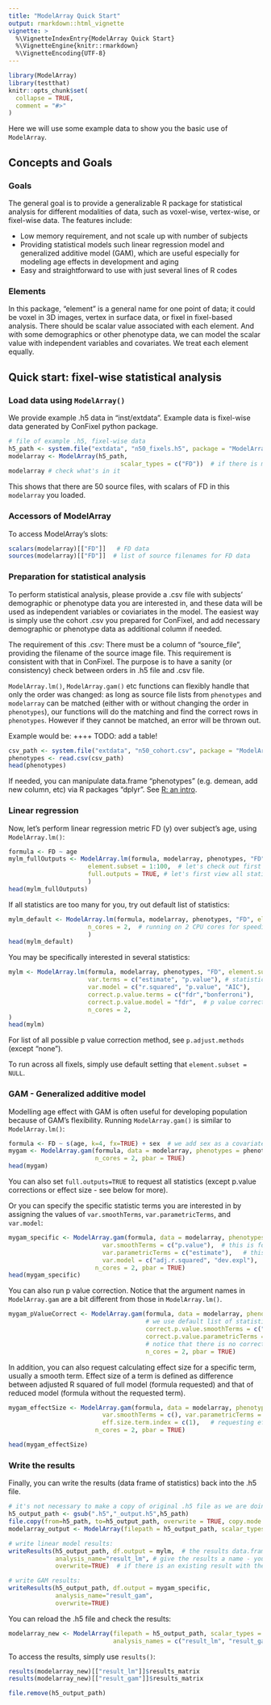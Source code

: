 ```yaml
---
title: "ModelArray Quick Start"
output: rmarkdown::html_vignette
vignette: >
  %\VignetteIndexEntry{ModelArray Quick Start}
  %\VignetteEngine{knitr::rmarkdown}
  %\VignetteEncoding{UTF-8}
---
```


```r
library(ModelArray)
library(testthat)
knitr::opts_chunk$set(
  collapse = TRUE,
  comment = "#>"
)
```
Here we will use some example data to show you the basic use of `ModelArray`.

## Concepts and Goals
### Goals
The general goal is to provide a generalizable R package for statistical analysis for different modalities of data, such as voxel-wise, vertex-wise, or fixel-wise data. The features include:

* Low memory requirement, and not scale up with number of subjects
* Providing statistical models such linear regression model and generalized additive model (GAM), which are useful especially for modeling age effects in development and aging
* Easy and straightforward to use with just several lines of R codes


### Elements
In this package, "element" is a general name for one point of data; it could be voxel in 3D images, vertex in surface data, or fixel in fixel-based analysis. There should be scalar value associated with each element. And with some demographics or other phenotype data, we can model the scalar value with independent variables and covariates. We treat each element equally.



## Quick start: fixel-wise statistical analysis
### Load data using `ModelArray()`
We provide example .h5 data in "inst/extdata". Example data is fixel-wise data generated by ConFixel python package. 
```r
# file of example .h5, fixel-wise data
h5_path <- system.file("extdata", "n50_fixels.h5", package = "ModelArray")
modelarray <- ModelArray(h5_path, 
                               scalar_types = c("FD"))  # if there is more than one metric, you can do: c("FD", "FDC")
modelarray # check what's in it    
```
This shows that there are 50 source files, with scalars of FD in this `modelarray` you loaded.


### Accessors of ModelArray
To access ModelArray's slots:
```r
scalars(modelarray)[["FD"]]   # FD data
sources(modelarray)[["FD"]]  # list of source filenames for FD data
```

### Preparation for statistical analysis
To perform statistical analysis, please provide a .csv file with subjects' demographic or phenotype data you are interested in, and these data will be used as independent variables or coviariates in the model. The easiest way is simply use the cohort .csv you prepared for ConFixel, and add necessary demographic or phenotype data as additional column if needed. \

The requirement of this .csv: There must be a column of "source_file", providing the filename of the source image file. This requirement is consistent with that in ConFixel. The purpose is to have a sanity (or consistency) check between orders in .h5 file and .csv file. \

`ModelArray.lm()`, `ModelArray.gam()` etc functions can flexibly handle that only the order was changed: as long as source file lists from `phenotypes` and `modelarray` can be matched (either with or without changing the order in `phenotypes`), our functions will do the matching and find the correct rows in `phenotypes`. However if they cannot be matched, an error will be thrown out.

Example would be:   ++++ TODO: add a table!



```r
csv_path <- system.file("extdata", "n50_cohort.csv", package = "ModelArray")  # 
phenotypes <- read.csv(csv_path)   
head(phenotypes)
```
If needed, you can manipulate data.frame "phenotypes" (e.g. demean, add new column, etc) via R packages "dplyr". See [R: an intro](https://pennlinc.github.io/ModelArray/articles/basic_r_intro.html).



### Linear regression
Now, let's perform linear regression metric FD (y) over subject's age, using `ModelArray.lm()`:
```r
formula <- FD ~ age
mylm_fullOutputs <- ModelArray.lm(formula, modelarray, phenotypes, "FD",  # dependent variable
                      element.subset = 1:100,  # let's check out first 100 fixels
                      full.outputs = TRUE, # let's first view all statistics
                      )
head(mylm_fullOutputs)
```
If all statistics are too many for you, try out default list of statistics:
```r
mylm_default <- ModelArray.lm(formula, modelarray, phenotypes, "FD", element.subset = 1:100,  
                      n_cores = 2,  # running on 2 CPU cores for speeding up
                      )
head(mylm_default)
```

You may be specifically interested in several statistics:
```r
mylm <- ModelArray.lm(formula, modelarray, phenotypes, "FD", element.subset = 1:100, 
                      var.terms = c("estimate", "p.value"), # statistics for terms such as intercept, age
                      var.model = c("r.squared", "p.value", "AIC"),    # statistics for the model
                      correct.p.value.terms = c("fdr","bonferroni"),   # p value corrections for terms (i.e. age and intercept in our case)
                      correct.p.value.model = "fdr",  # p value corrections for linear model
                      n_cores = 2,
)
head(mylm)
```
For list of all possible p value correction method, see `p.adjust.methods` (except "none").

To run across all fixels, simply use default setting that `element.subset = NULL`.

### GAM - Generalized additive model
Modelling age effect with GAM is often useful for developing population because of GAM's flexibility. Running `ModelArray.gam()` is similar to `ModelArray.lm()`:
```r
formula <- FD ~ s(age, k=4, fx=TRUE) + sex  # we add sex as a covariate
mygam <- ModelArray.gam(formula, data = modelarray, phenotypes = phenotypes, scalar = "FD", element.subset = 1:100,
                        n_cores = 2, pbar = TRUE)
head(mygam)
```
You can also set `full.outputs=TRUE` to request all statistics (except p.value corrections or effect size - see below for more). 

Or you can specify the specific statistic terms you are interested in by assigning the values of `var.smoothTerms`, `var.parametricTerms`, and `var.model`:
```r
mygam_specific <- ModelArray.gam(formula, data = modelarray, phenotypes = phenotypes, scalar = "FD", element.subset = 1:100,
                          var.smoothTerms = c("p.value"),  # this is for smooth term, e.g. s(age) in our case
                          var.parametricTerms = c("estimate"),   # this is for parametric term, e.g. sex in our case
                          var.model = c("adj.r.squared", "dev.expl"),  # this is for the model
                        n_cores = 2, pbar = TRUE)
head(mygam_specific)
```

You can also run p value correction. Notice that the argument names in `ModelArray.gam` are a bit different from those in `ModelArray.lm()`.
```r
mygam_pValueCorrect <- ModelArray.gam(formula, data = modelarray, phenotypes = phenotypes, scalar = "FD", element.subset = 1:100,
                                      # we use default list of statistics output here
                                      correct.p.value.smoothTerms = c("fdr","bonferroni"),  # for smooth terms, i.e. s(age) in our case
                                      correct.p.value.parametricTerms = c("bonferroni"),  # for parametric terms, i.e. sex (and intercept) in our case
                                      # notice that there is no correction for model, as there is no p.value for GAM model
                                      n_cores = 2, pbar = TRUE)

```

In addition, you can also request calculating effect size for a specific term, usually a smooth term. Effect size of a term is defined as  difference between adjusted R squared of full model (formula requested) and that of reduced model (formula without the requested term).
```r
mygam_effectSize <- ModelArray.gam(formula, data = modelarray, phenotypes = phenotypes, scalar = "FD", element.subset = 1:100,
                          var.smoothTerms = c(), var.parametricTerms = c(), var.model = c("adj.r.squared"),  
                          eff.size.term.index = c(1),   # requesting effect size for the 1st term on right hand side of formula, i.e. s(age) in this case
                        n_cores = 2, pbar = TRUE)

head(mygam_effectSize)
```

### Write the results 
Finally, you can write the results (data frame of statistics) back into the .h5 file. 
```r
# it's not necessary to make a copy of original .h5 file as we are doing here - you can write the results into original one. Here we make a copy only not to overwrite the example data we provide in the package.
h5_output_path <- gsub(".h5","_output.h5",h5_path)
file.copy(from=h5_path, to=h5_output_path, overwrite = TRUE, copy.mode = TRUE, copy.date = TRUE)
modelarray_output <- ModelArray(filepath = h5_output_path, scalar_types = "FD")

# write linear model results:
writeResults(h5_output_path, df.output = mylm,  # the results data.frame you got
             analysis_name="result_lm", # give the results a name - you will use this name again when converting back to .mif in ConFixel
             overwrite=TRUE)  # if there is an existing result with the same name in .h5, overwrite it

# write GAM results:
writeResults(h5_output_path, df.output = mygam_specific,  
             analysis_name="result_gam", 
             overwrite=TRUE)

```


You can reload the .h5 file and check the results:
```r
modelarray_new <- ModelArray(filepath = h5_output_path, scalar_types = "FD",
                             analysis_names = c("result_lm", "result_gam"))   # you can load more than one result at a time
```

To access the results, simply use `results()`:
```r
results(modelarray_new)[["result_lm"]]$results_matrix
results(modelarray_new)[["result_gam"]]$results_matrix
```


```r
file.remove(h5_output_path)

```